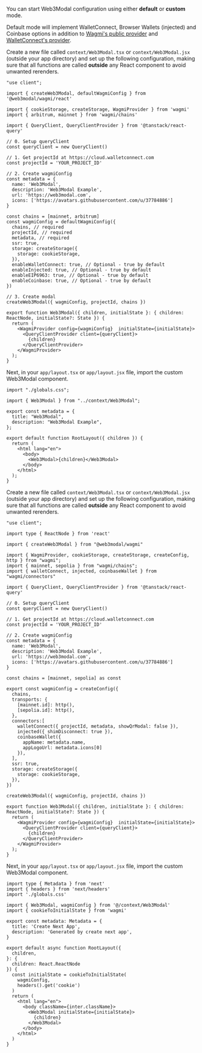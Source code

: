 
You can start Web3Modal configuration using either **default** or **custom** mode.

Default mode will implement WalletConnect, Browser Wallets (injected) and Coinbase options in addition to [Wagmi's public provider](https://wagmi.sh/react/providers/public) and [WalletConnect's provider](../../../../cloud/blockchain-api.md).

<Tabs>
<TabItem value="default" label="Default">

Create a new file called `context/Web3Modal.tsx` or `context/Web3Modal.jsx` (outside your app directory) and set up the following configuration, making sure that all functions are called **outside** any React component to avoid unwanted rerenders.

```tsx
"use client";

import { createWeb3Modal, defaultWagmiConfig } from '@web3modal/wagmi/react'

import { cookieStorage, createStorage, WagmiProvider } from 'wagmi'
import { arbitrum, mainnet } from 'wagmi/chains'

import { QueryClient, QueryClientProvider } from '@tanstack/react-query'

// 0. Setup queryClient
const queryClient = new QueryClient()

// 1. Get projectId at https://cloud.walletconnect.com
const projectId = 'YOUR_PROJECT_ID'

// 2. Create wagmiConfig
const metadata = {
  name: 'Web3Modal',
  description: 'Web3Modal Example',
  url: 'https://web3modal.com',
  icons: ['https://avatars.githubusercontent.com/u/37784886']
}

const chains = [mainnet, arbitrum]
const wagmiConfig = defaultWagmiConfig({ 
  chains, // required
  projectId, // required
  metadata, // required
  ssr: true,
  storage: createStorage({  
    storage: cookieStorage, 
  }),
  enableWalletConnect: true, // Optional - true by default
  enableInjected: true, // Optional - true by default
  enableEIP6963: true, // Optional - true by default
  enableCoinbase: true, // Optional - true by default
})

// 3. Create modal
createWeb3Modal({ wagmiConfig, projectId, chains })

export function Web3Modal({ children, initialState }: { children: ReactNode, initialState?: State }) {
  return (
    <WagmiProvider config={wagmiConfig}  initialState={initialState}>
      <QueryClientProvider client={queryClient}>
        {children}
      </QueryClientProvider>
    </WagmiProvider>
  );
}
```

Next, in your `app/layout.tsx` or `app/layout.jsx`  file, import the custom Web3Modal component.

```tsx
import "./globals.css";

import { Web3Modal } from "../context/Web3Modal";

export const metadata = {
  title: "Web3Modal",
  description: "Web3Modal Example",
};

export default function RootLayout({ children }) {
  return (
    <html lang="en">
      <body>
        <Web3Modal>{children}</Web3Modal>
      </body>
    </html>
  );
}
```

</TabItem>
<TabItem value="custom" label="Custom">

Create a new file called `context/Web3Modal.tsx` or `context/Web3Modal.jsx` (outside your app directory) and set up the following configuration, making sure that all functions are called **outside** any React component to avoid unwanted rerenders.

```tsx
"use client";

import type { ReactNode } from 'react'

import { createWeb3Modal } from "@web3modal/wagmi"

import { WagmiProvider, cookieStorage, createStorage, createConfig, http } from "wagmi";
import { mainnet, sepolia } from "wagmi/chains";
import { walletConnect, injected, coinbaseWallet } from "wagmi/connectors"

import { QueryClient, QueryClientProvider } from '@tanstack/react-query'

// 0. Setup queryClient 
const queryClient = new QueryClient()

// 1. Get projectId at https://cloud.walletconnect.com
const projectId = 'YOUR_PROJECT_ID'

// 2. Create wagmiConfig
const metadata = {
  name: 'Web3Modal',
  description: 'Web3Modal Example',
  url: 'https://web3modal.com',
  icons: ['https://avatars.githubusercontent.com/u/37784886']
}

const chains = [mainnet, sepolia] as const

export const wagmiConfig = createConfig({
  chains,
  transports: { 
    [mainnet.id]: http(),
    [sepolia.id]: http(),
  },
  connectors:[
    walletConnect({ projectId, metadata, showQrModal: false }),
    injected({ shimDisconnect: true }),
    coinbaseWallet({
      appName: metadata.name,
      appLogoUrl: metadata.icons[0]
    }),
  ],
  ssr: true,
  storage: createStorage({  
    storage: cookieStorage, 
  }),
})

createWeb3Modal({ wagmiConfig, projectId, chains })

export function Web3Modal({ children, initialState }: { children: ReactNode, initialState?: State }) {
  return (
    <WagmiProvider config={wagmiConfig}  initialState={initialState}>
      <QueryClientProvider client={queryClient}>
        {children}
      </QueryClientProvider>
    </WagmiProvider>
  );
}
```

Next, in your `app/layout.tsx` or `app/layout.jsx` file, import the custom Web3Modal component.

```tsx
import type { Metadata } from 'next'
import { headers } from 'next/headers' 
import './globals.css'

import { Web3Modal, wagmiConfig } from '@/context/Web3Modal'
import { cookieToInitialState } from 'wagmi'

export const metadata: Metadata = {
  title: 'Create Next App',
  description: 'Generated by create next app',
}

export default async function RootLayout({
  children,
}: {
  children: React.ReactNode
}) {
  const initialState = cookieToInitialState( 
    wagmiConfig, 
    headers().get('cookie') 
  )
  return (
    <html lang="en">
      <body className={inter.className}>
        <Web3Modal initialState={initialState}>
          {children}
        </Web3Modal>
      </body>
    </html>
  )
}

```

</TabItem>
</Tabs>
